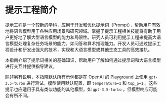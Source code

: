 # 提示工程简介



提示工程是一个较新的学科，应用于开发和优化提示词（Prompt），帮助用户有效地将语言模型用于各种应用场景和研究领域。掌握了提示工程相关技能将有助于用户更好地了解大型语言模型的能力和局限性。研究人员可利用提示工程来提高大语言模型处理复杂任务场景的能力，如问答和算术推理能力。开发人员可通过提示工程设计和研发出强大的技术，实现和大语言模型或其他生态工具的高效接轨。

本指南介绍了提示词相关的基础知识，帮助用户了解如何通过提示词和大语言模型进行交互并提供指导建议。

除非另有说明，本指南默认所有示例都是在 OpenAI 的 [Playground](https://platform.openai.com/playground) 上使用 `gpt-3.5-turbo` 进行测试。模型使用默认配置，即 `temperature=1` 和 `top_p=1` 。这些提示也应适用于具有类似功能的其他模型，如 `gpt-3.5-turbo` ，但模型响应可能会有所不同。

<ContentFileNames section="introduction" lang="zh"/>